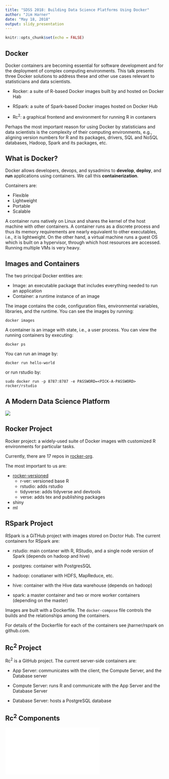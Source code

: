 ```yaml
---
title: "SDSS 2018: Building Data Science Platforms Using Docker"
author: "Jim Harner"
date: "May 18, 2018"
output: slidy_presentation
---
```


```r
knitr::opts_chunk$set(echo = FALSE)
```

## Docker

Docker containers are becoming essential for software development and for the deployment of complex computing environments. This talk presents three Docker solutions to address these and other use cases relevant to statisticians and data scientists.

- Rocker: a suite of R-based Docker images built by and hosted on Docker Hab

- RSpark: a suite of Spark-based Docker images hosted on Docker Hub

- Rc$^2$: a graphical frontend and environment for running R in contaners

Perhaps the most important reason for using Docker by statisticians and data scientists is the complexity of their computing environments, e.g., aligning version numbers for R and its packages, drivers, SQL and NoSQL databases, Hadoop, Spark and its packages, etc.

## What is Docker?

Docker allows developers, devops, and sysadmins to **develop**, **deploy**, and **run** applications using containers. We call this **containerization**.

Containers are:

* Flexible  
* Lightweight  
* Portable  
* Scalable

A container runs natively on Linux and shares the kernel of the host machine with other containers. A container runs as a discrete process and thus its memory requirements are nearly equivalent to other executables, i.e., it is lightweight. On the other hand, a virtual machine runs a guest OS which is built on a hypervisor, through which host resources are accessed. Running multiple VMs is very heavy. 

## Images and Containers

The two principal Docker entities are:

* Image: an executable package that includes everything needed to run an application  
* Container: a runtime instance of an image

The image contains the code, configuration files, environmental variables, libraries, and the runtime. You can see the images by running:
```
docker images
```
A comtainer is an image with state, i.e., a user process. You can view the running containers by executing:
```
docker ps
```
You can run an image by:
```
docker run hello-world
```
or run rstudio by:
```
sudo docker run -p 8787:8787 -e PASSWORD=<PICK-A-PASSWORD> rocker/rstudio
```

## A Modern Data Science Platform

![](docker-figures/StreamArch.png)

## Rocker Project

Rocker project: a widely-used suite of Docker images with customized R environments for particular tasks.

Currently, there are 17 repos in [rocker-org](https://github.com/rocker-org).

The most important to us are:  

* [rocker-versioned](https://github.com/rocker-org)
    + r-ver: versioned base R  
    + rstudio: adds rstudio  
    + tidyverse: adds tidyverse and devtools   
    + verse: adds tex and publishing packages    
* shiny  
* ml  

## RSpark Project

RSpark is a GiTHub project with images stored on Doctor Hub. The current containers for RSpark are:

- rstudio: main contaner with R, RStudio, and a single node version of Spark (depends on hadoop and hive)

- postgres: container with PostgresSQL

- hadoop: conatianer with HDFS, MapReduce, etc.

- hive: container with the Hive data warehouse (depends on hadoop)

- spark: a master container and two or more worker containers (depending on the master)

Images are built with a Dockerfile. The `docker-compose` file controls the builds and the relationships among the containers.

For details of the Dockerfile for each of the containers see jharner/rspark on github.com.

## Rc$^2$ Project

Rc$^2$ is a GitHub project. The current server-side containers are:

- App Server: communicates with the client, the Compute Server, and the Database server

- Compute Server: runs R and communicate with the App Server and the Database Server

- Database Server: hosts a PostgreSQL database

## Rc$^2$ Components

![](docker-figures/RC2Components.pdf)









